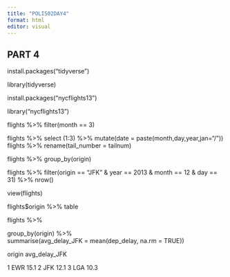 ---
title: "POLI502DAY4"
format: html
editor: visual
---

## PART 4

install.packages("tidyverse")

library(tidyverse)

install.packages("nycflights13")

library("nycflights13")

flights %\>% filter(month == 3)

flights %\>% select (1:3) %\>% mutate(date = paste(month,day,year,jan="/")) flights %\>% rename(tail_number = tailnum)

flights %\>% group_by(origin)

flights %\>% filter(origin == "JFK" & year == 2013 & month == 12 & day == 31) %\>% nrow()

view(flights)

flights\$origin %\>% table

flights %\>%

group_by(origin) %\>%\
summarise(avg_delay_JFK = mean(dep_delay, na.rm = TRUE))

origin avg_delay_JFK

1 EWR 15.1 2 JFK 12.1 3 LGA 10.3
